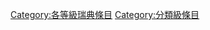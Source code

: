 {{Articles by Quality|topic=瑞典|project=瑞典|format=toc}}
{{Wikipedia category}}
{{emptycat}}
[[Category:各等級瑞典條目|Category:各等級瑞典條目]]
[[Category:分類級條目|Category:分類級條目]]